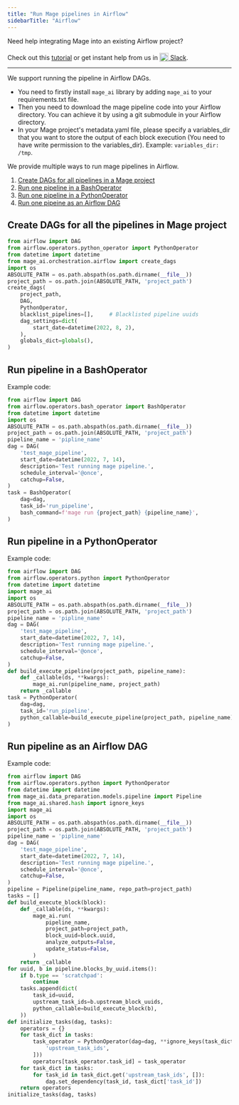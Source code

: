 ```yaml
---
title: "Run Mage pipelines in Airflow"
sidebarTitle: "Airflow"
---
```


Need help integrating Mage into an existing Airflow project?

Check out this [tutorial](../tutorials/airflow/integrate_into_existing_project/README.md) or
get instant help from us in
[<img alt="Slack" height="20" src="https://user-images.githubusercontent.com/78053898/198754561-0648546a-6d36-45b1-a5a8-c4f53da8563e.png" style="position: relative; top: 4px;" /> Slack](https://www.mage.ai/chat).

---

We support running the pipeline in Airflow DAGs.
* You need to firstly install `mage_ai` library by adding `mage_ai` to your requirements.txt file.
* Then you need to download the mage pipeline code into your Airflow directory. You can achieve it by using a git submodule in your Airflow directory.
* In your Mage project's metadata.yaml file, please specify a variables_dir that you want to store the output of each block execution (You need to have write permission to the variables_dir). Example: `variables_dir: /tmp`.

We provide multiple ways to run mage pipelines in Airflow.
1. [Create DAGs for all pipelines in a Mage project](#create-dags-for-all-the-pipelines-in-mage-project)
1. [Run one pipeline in a BashOperator](#run-pipeline-in-a-bashoperator)
1. [Run one pipeline in a PythonOperator](#run-pipeline-in-a-pythonoperator)
1. [Run one pipeine as an Airflow DAG](#run-pipeline-as-an-airflow-dag)


## Create DAGs for all the pipelines in Mage project
```python
from airflow import DAG
from airflow.operators.python_operator import PythonOperator
from datetime import datetime
from mage_ai.orchestration.airflow import create_dags
import os
ABSOLUTE_PATH = os.path.abspath(os.path.dirname(__file__))
project_path = os.path.join(ABSOLUTE_PATH, 'project_path')
create_dags(
    project_path,
    DAG,
    PythonOperator,
    blacklist_pipelines=[],     # Blacklisted pipeline uuids
    dag_settings=dict(
        start_date=datetime(2022, 8, 2),
    ),
    globals_dict=globals(),
)
```


## Run pipeline in a BashOperator

Example code:
```python
from airflow import DAG
from airflow.operators.bash_operator import BashOperator
from datetime import datetime
import os
ABSOLUTE_PATH = os.path.abspath(os.path.dirname(__file__))
project_path = os.path.join(ABSOLUTE_PATH, 'project_path')
pipeline_name = 'pipline_name'
dag = DAG(
    'test_mage_pipeline',
    start_date=datetime(2022, 7, 14),
    description='Test running mage pipeline.',
    schedule_interval='@once',
    catchup=False,
)
task = BashOperator(
    dag=dag,
    task_id='run_pipeline',
    bash_command=f'mage run {project_path} {pipeline_name}',
)
```

## Run pipeline in a PythonOperator

Example code:

```python
from airflow import DAG
from airflow.operators.python import PythonOperator
from datetime import datetime
import mage_ai
import os
ABSOLUTE_PATH = os.path.abspath(os.path.dirname(__file__))
project_path = os.path.join(ABSOLUTE_PATH, 'project_path')
pipeline_name = 'pipline_name'
dag = DAG(
    'test_mage_pipeline',
    start_date=datetime(2022, 7, 14),
    description='Test running mage pipeline.',
    schedule_interval='@once',
    catchup=False,
)
def build_execute_pipeline(project_path, pipeline_name):
    def _callable(ds, **kwargs):
        mage_ai.run(pipeline_name, project_path)
    return _callable
task = PythonOperator(
    dag=dag,
    task_id='run_pipeline',
    python_callable=build_execute_pipeline(project_path, pipeline_name),
)
```

## Run pipeline as an Airflow DAG

Example code:
```python
from airflow import DAG
from airflow.operators.python import PythonOperator
from datetime import datetime
from mage_ai.data_preparation.models.pipeline import Pipeline
from mage_ai.shared.hash import ignore_keys
import mage_ai
import os
ABSOLUTE_PATH = os.path.abspath(os.path.dirname(__file__))
project_path = os.path.join(ABSOLUTE_PATH, 'project_path')
pipeline_name = 'pipline_name'
dag = DAG(
    'test_mage_pipeline',
    start_date=datetime(2022, 7, 14),
    description='Test running mage pipeline.',
    schedule_interval='@once',
    catchup=False,
)
pipeline = Pipeline(pipeline_name, repo_path=project_path)
tasks = []
def build_execute_block(block):
    def _callable(ds, **kwargs):
        mage_ai.run(
            pipeline_name,
            project_path=project_path,
            block_uuid=block.uuid,
            analyze_outputs=False,
            update_status=False,
        )
    return _callable
for uuid, b in pipeline.blocks_by_uuid.items():
    if b.type == 'scratchpad':
        continue
    tasks.append(dict(
        task_id=uuid,
        upstream_task_ids=b.upstream_block_uuids,
        python_callable=build_execute_block(b),
    ))
def initialize_tasks(dag, tasks):
    operators = {}
    for task_dict in tasks:
        task_operator = PythonOperator(dag=dag, **ignore_keys(task_dict, [
            'upstream_task_ids',
        ]))
        operators[task_operator.task_id] = task_operator
    for task_dict in tasks:
        for task_id in task_dict.get('upstream_task_ids', []):
            dag.set_dependency(task_id, task_dict['task_id'])
    return operators
initialize_tasks(dag, tasks)
```
